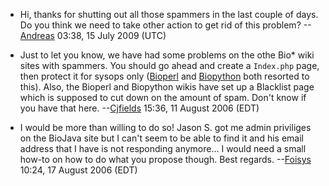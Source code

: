 * Hi, thanks for shutting out all those spammers in the last couple of days. Do you think we need to take other action to get rid of this problem? --[[User:Andreas|Andreas]] 03:38, 15 July 2009 (UTC)

* Just to let you know, we have had some problems on the othe Bio* wiki sites with spammers.  You should go ahead and create a <TT>Index.php</TT> page, then protect it for sysops only ([http://bioperl.org Bioperl] and [http://biopython.org Biopython] both resorted to this).  Also, the Bioperl and Biopython wikis have set up a Blacklist page which is supposed to cut down on the amount of spam.  Don't know if you have that here. --[[User:Cjfields|Cjfields]] 15:36, 11 August 2006 (EDT)

* I would be more than willing to do so! Jason S. got me admin priviliges on the BioJava site but I can't seem to be able to find it and his email address that I have is not responding anymore... I would need a small how-to on how to do what you propose though. Best regards. --[[User:Foisys|Foisys]] 10:24, 17 August 2006 (EDT)